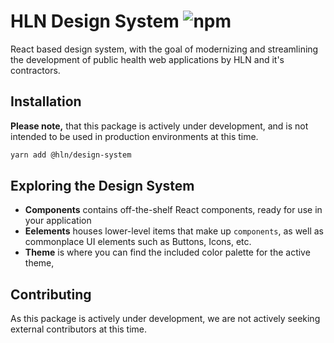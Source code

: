 
<Meta title="Overview|Welcome" />

# HLN Design System ![npm](https://img.shields.io/npm/v/@hln/design-system)

React based design system, with the goal of modernizing and streamlining the development of public health web applications by HLN and it's contractors.

## Installation

**Please note,** that this package is actively under development, and is not intended to be used in production environments at this time.

```bash
yarn add @hln/design-system
```

## Exploring the Design System

-   **Components** contains off-the-shelf React components, ready for use in your application
-   **Eelements** houses lower-level items that make up `components`, as well as commonplace UI elements such as Buttons, Icons, etc.
-   **Theme** is where you can find the included color palette for the active theme,

## Contributing

As this package is actively under development, we are not actively seeking external contributors at this time.
